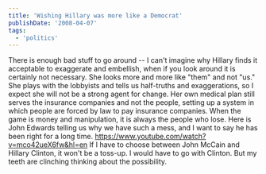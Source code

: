 ```yaml
---
title: 'Wishing Hillary was more like a Democrat'
publishDate: '2008-04-07'
tags:
  - 'politics'
---
```


There is enough bad stuff to go around -- I can't imagine why Hillary finds it acceptable to exaggerate and embellish, when if you look around it is certainly not necessary. She looks more and more like "them" and not "us." She plays with the lobbyists and tells us half-truths and exaggerations, so I expect she will not be a strong agent for change. Her own medical plan still serves the insurance companies and not the people, setting up a system in which people are forced by law to pay insurance companies. When the game is money and manipulation, it is always the people who lose. Here is John Edwards telling us why we have such a mess, and I want to say he has been right for a long time.
https://www.youtube.com/watch?v=mco42ueX6fw&hl=en
If I have to choose between John McCain and Hillary Clinton, it won't be a toss-up. I would have to go with Clinton. But my teeth are clinching thinking about the possibility.
